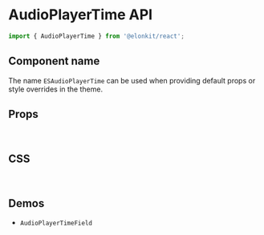 
<Meta title="Components API/AudioPlayerTime" />

# AudioPlayerTime API

```js
import { AudioPlayerTime } from '@elonkit/react';
```

## Component name

The name `ESAudioPlayerTime` can be used when providing default props or style overrides in the theme.

## Props

<TableInterface name="AudioPlayerTimeProps" variant="props" />

<br />

## CSS

<TableInterface name="AudioPlayerTimeClasses" variant="css" />

<br />

## Demos

<ul>
  <li>
    <LinkTo kind="components-AudioPlayerPlayer" story="demo">
      <code>AudioPlayerTimeField</code>
    </LinkTo>
  </li>
</ul>
